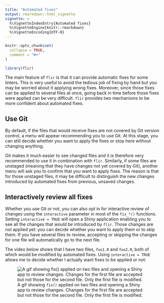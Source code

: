 ```yaml
---
title: "Automated fixes"
output: rmarkdown::html_vignette
vignette: >
  %\VignetteIndexEntry{Automated fixes}
  %\VignetteEngine{knitr::rmarkdown}
  %\VignetteEncoding{UTF-8}
---
```


```r
knitr::opts_chunk$set(
  collapse = TRUE,
  comment = "#>"
)
```

```r
library(flir)
```

The main feature of `flir` is that it can provide automatic fixes for some linters. 
This is very useful to avoid the tedious job of fixing by hand but you may be worried about it applying wrong fixes.
Moreover, since those fixes can be applied to several files at once, going back in time before those fixes were applied can be very difficult.
`flir` provides two mechanisms to be more confident about automated fixes.

## Use Git

By default, if the files that would receive fixes are not covered by Git version control, a menu will appear recommending you to use Git. At this stage, you can still decide whether you want to apply the fixes or stop here without changing anything.

Git makes it much easier to see changed files and it is therefore very recommended to use it in combination with `flir`. Similarly, if some files are unstaged (meaning that they have changes not yet covered by Git), another menu will ask you to confirm that you want to apply fixes. The reason is that for those unstaged files, it may be difficult to distinguish the new changes introduced by automated fixes from previous, unsaved changes.

## Interactively review all fixes

Whether you use Git or not, you can also opt in for interactive review of changes using the `interactive` parameter in most of the `fix_*()` functions. 
Setting `interactive = TRUE` will open a Shiny application enabling you to see all the changes that *would be* introduced by `flir`. 
Those changes are not applied yet: you can decide whether you want to apply them or to skip them. 
If you have several files to review, accepting or skipping the changes for one file will automatically go to the next file.

The video below shows that I have two files, `foo1.R` and `foo2.R`, both of which would be modified by automated fixes. Using `interactive = TRUE` allows me to decide whether I actually want fixes to be applied or not:

![A gif showing `fix()` applied on two files and opening a Shiny app to review changes. Changes for the first file are accepted but not those for the second file. Only the first file is modified.](flir - interactive-review - RStudio 2025-05-21 18-48-53.gif)
